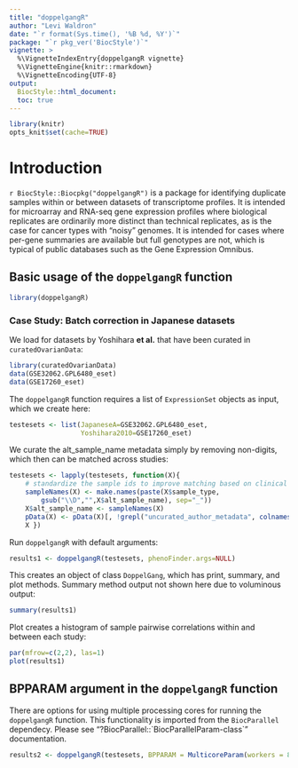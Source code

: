 ```yaml
---
title: "doppelgangR"
author: "Levi Waldron"
date: "`r format(Sys.time(), '%B %d, %Y')`"
package: "`r pkg_ver('BiocStyle')`"
vignette: >
  %\VignetteIndexEntry{doppelgangR vignette}
  %\VignetteEngine{knitr::rmarkdown}
  %\VignetteEncoding{UTF-8}
output:
  BiocStyle::html_document:
  toc: true
---
```


```r
library(knitr)
opts_knit$set(cache=TRUE)
```

# Introduction

`r BiocStyle::Biocpkg("doppelgangR")` is a package for identifying duplicate samples
within or between datasets of transcriptome profiles. It is intended for microarray and RNA-seq gene expression profiles where biological replicates are ordinarily more distinct than technical replicates, as is the case for cancer types with "noisy" genomes. It is intended for cases where per-gene summaries are available but full genotypes are not, which is typical of public databases such as the Gene Expression Omnibus.

## Basic usage of the `doppelgangR` function

```r
library(doppelgangR)
```

### Case Study: Batch correction in Japanese datasets

We load for datasets by Yoshihara __et al.__ that have been curated
in `curatedOvarianData`:

```r
library(curatedOvarianData)
data(GSE32062.GPL6480_eset)
data(GSE17260_eset)
```

The `doppelgangR` function requires a list of
`ExpressionSet` objects as input, which we create here:

```r
testesets <- list(JapaneseA=GSE32062.GPL6480_eset,
                  Yoshihara2010=GSE17260_eset)
```

We curate the alt\_sample\_name metadata simply by removing non-digits,
which then can be matched across studies:

```r
testesets <- lapply(testesets, function(X){
    # standardize the sample ids to improve matching based on clinical annotation
    sampleNames(X) <- make.names(paste(X$sample_type,
        gsub("\\D","",X$alt_sample_name), sep="_"))
    X$alt_sample_name <- sampleNames(X)
    pData(X) <- pData(X)[, !grepl("uncurated_author_metadata", colnames(pData(X)))]
    X })
```

Run `doppelgangR` with default arguments:

```r
results1 <- doppelgangR(testesets, phenoFinder.args=NULL)
```

This creates an object of class `DoppelGang`, which has print, summary, and plot methods.  Summary method output not shown here due to voluminous output:

```r
summary(results1)
```

Plot creates a histogram of sample pairwise correlations within and between each study:

```r
par(mfrow=c(2,2), las=1)
plot(results1)
```

## BPPARAM argument in the `doppelgangR` function

There are options for using multiple processing cores for running the `doppelgangR` function. This functionality is imported from the `BiocParallel` dependecy. Please see "?BiocParallel::\`BiocParallelParam-class\`" documentation. 

```r
results2 <- doppelgangR(testesets, BPPARAM = MulticoreParam(workers = 8))
```
